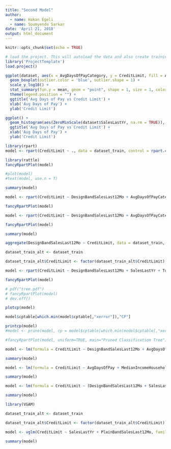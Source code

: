 ```yaml
---
title: "Second Model"
author:
  - name: Hakan Egeli
  - name: Soumyendu Sarkar
date: 'April 21, 2018'
output: html_document
---
```


```r
knitr::opts_chunk$set(echo = TRUE)
```

```r

# load the project. This will autoload the data and also create training and test datasets
library('ProjectTemplate')
load.project()

```

```r
ggplot(dataset, aes(x = AvgDaysOfPayCategory, y = CreditLimit, fill = AvgDaysOfPayCategory)) + 
  geom_boxplot(outlier.color = 'blue', outlier.shape = 1) +
  scale_y_log10() +
  stat_summary(fun.y = mean, geom = "point", shape = 1, size = 1, color = "white") +
  theme(legend.position = "") +
  ggtitle('Avg Days of Pay vs Credit Limit') +
  xlab('Avg Days of Pay') + 
  ylab('Credit Limit')
```

```r
ggplot() + 
  geom_histogram(aes(ZeroMinScale(dataset$SalesLastYr, na.rm = TRUE)), bins = 40) +
  ggtitle('Avg Days of Pay vs Credit Limit') +
  xlab('Avg Days of Pay') + 
  ylab('Credit Limit')
```

```r
library(rpart)
model <- rpart(CreditLimit ~ ., data = dataset_train, control = rpart.control(cp = 0.005))
```

```r

library(rattle)
fancyRpartPlot(model)

#plot(model)
#text(model, use.n = T)
```

```r

summary(model)

```

```r

model <- rpart(CreditLimit ~ DesignBandSalesLast12Mo + AvgDaysOfPayCategory + SalesLastYr + TotalSalesLast12Mo + AlternativeMetalSalesLast12Mo + MedianIncomeHouseholds + SalesCurrentYr + PlainBandSalesLast12Mo + MedianEarnings + RuralUrbanContinuumCode, data = dataset_train, control = rpart.control(cp = 0.015))

```


```r

fancyRpartPlot(model)

```

```r

model <- rpart(CreditLimit ~ DesignBandSalesLast12Mo + AvgDaysOfPayCategory + SalesLastYr + TotalSalesLast12Mo + AlternativeMetalSalesLast12Mo + SalesCurrentYr + PlainBandSalesLast12Mo + MedianEarnings, data = dataset_train, control = rpart.control(cp = 0.0125))

```

```r

fancyRpartPlot(model)

```

```r

summary(model)

```

```r

aggregate(DesignBandSalesLast12Mo ~ CreditLimit, data = dataset_train, FUN = length)

```

```r
dataset_train_alt <- dataset_train

dataset_train_alt$CreditLimit <- factor(dataset_train_alt$CreditLimit) 

model <- rpart(CreditLimit ~ DesignBandSalesLast12Mo + SalesLastYr + TotalSalesLast12Mo + AlternativeMetalSalesLast12Mo + SalesCurrentYr + PlainBandSalesLast12Mo, data = dataset_train_alt, control = rpart.control(cp = 0.005), method="class")

```

```r

fancyRpartPlot(model)

# pdf("tree.pdf")
# fancyRpartPlot(model)
# dev.off()

```

```r

plotcp(model)

```

```r
model$cptable[which.min(model$cptable[,"xerror"]),"CP"]

printcp(model)
#model <- prune(model, cp = model$cptable[which.min(model$cptable[,"xerror"]),"CP"])

#fancyRpartPlot(model, uniform=TRUE, main="Pruned Classification Tree")

```

```r

model <- lm(formula = CreditLimit ~ DesignBandSalesLast12Mo + AvgDaysOfPay + SalesLastYr + TotalSalesLast12Mo + AlternativeMetalSalesLast12Mo + MedianIncomeHouseholds + SalesCurrentYr + PlainBandSalesLast12Mo + MedianEarnings + RuralUrbanContinuumCode, data = dataset_train)

```


```r

summary(model)

```


```r

model <- lm(formula = CreditLimit ~ AvgDaysOfPay + MedianIncomeHouseholds + SalesCurrentYr + MedianEarnings, data = dataset_train)

```


```r

summary(model)

```

```r

model <- lm(formula = CreditLimit ~ (DesignBandSalesLast12Mo + SalesLastYr + AlternativeMetalSalesLast12Mo + SalesCurrentYr + PlainBandSalesLast12Mo + AlternativeMetalSalesLast12Mo:PlainBandSalesLast12Mo), data = dataset_train)

```


```r

summary(model)

```

```r

library(VGAM)

```

```r

dataset_train_alt <- dataset_train

dataset_train_alt$CreditLimit <- factor(dataset_train_alt$CreditLimit) 

model <- vglm(CreditLimit ~ SalesLastYr + PlainBandSalesLast12Mo, family = multinomial, data = dataset_train_alt)

```

```r

summary(model)

```


